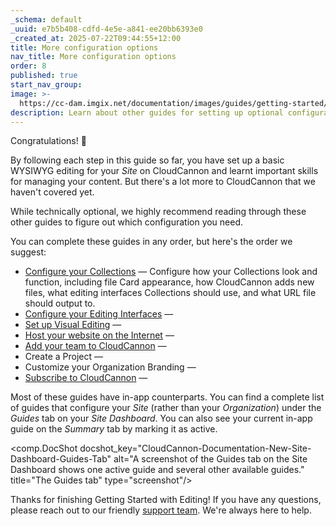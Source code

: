 ```yaml
---
_schema: default
_uuid: e7b5b408-cdfd-4e5e-a841-ee20bb6393e0
_created_at: 2025-07-22T09:44:55+12:00
title: More configuration options
nav_title: More configuration options
order: 8
published: true
start_nav_group:
image: >-
  https://cc-dam.imgix.net/documentation/images/guides/getting-started/guide-thumbnails/CloudCannon-Getting-Started-Thumbnail-Universal.png
description: Learn about other guides for setting up optional configuration in CloudCannon.
---
```

Congratulations! 🎉

By following each step in this guide so far, you have set up a basic WYSIWYG editing for your *Site* on CloudCannon and learnt important skills for managing your content. But there's a lot more to CloudCannon that we haven't covered yet.

While technically optional, we highly recommend reading through these other guides to figure out which configuration you need.

You can complete these guides in any order, but here's the order we suggest:

* [Configure your Collections](/documentation/guides/configure-your-collections/) — Configure how your Collections look and function, including file Card appearance, how CloudCannon adds new files, what editing interfaces Collections should use, and what URL file should output to.
* [Configure your Editing Interfaces](/documentation/guides/configure-your-editing-interfaces/) —
* [Set up Visual Editing](/documentation/guides/set-up-visual-editing/) —
* [Host your website on the Internet](/documentation/guides/host-your-website/) —
* [Add your team to CloudCannon](/documentation/guides/add-your-team-to-cloudcannon/) —
* Create a Project —
* Customize your Organization Branding —
* [Subscribe to CloudCannon](/documentation/guides/subscribe-to-cloudcannon/) —

Most of these guides have in-app counterparts. You can find a complete list of guides that configure your *Site* (rather than your *Organization*) under the *Guides* tab on your *Site Dashboard*. You can also see your current in-app guide on the *Summary* tab by marking it as active.

<comp.DocShot docshot_key="CloudCannon-Documentation-New-Site-Dashboard-Guides-Tab" alt="A screenshot of the Guides tab on the Site Dashboard shows one active guide and several other available guides." title="The Guides tab" type="screenshot"/>

Thanks for finishing Getting Started with Editing! If you have any questions, please reach out to our friendly [support team](/support/). We're always here to help.